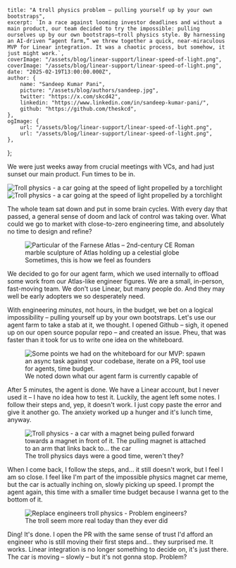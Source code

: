     title: "A troll physics problem – pulling yourself up by your own bootstraps",
    excerpt: `In a race against looming investor deadlines and without a main product, our team decided to try the impossible: pulling ourselves up by our own bootstraps—troll physics style. By harnessing an AI-driven “agent farm,” we threw together a quick, near-miraculous MVP for Linear integration. It was a chaotic process, but somehow, it just might work.`,
    coverImage: "/assets/blog/linear-support/linear-speed-of-light.png",
    coverImage: "/assets/blog/linear-support/linear-speed-of-light.png",
    date: "2025-02-19T13:00:00.000Z",
    author: {
        name: "Sandeep Kumar Pani",
        picture: "/assets/blog/authors/sandeep.jpg",
        twitter: "https://x.com/skcd42",
        linkedin: "https://www.linkedin.com/in/sandeep-kumar-pani/",
        github: "https://github.com/theskcd",
    },
    ogImage: {
        url: "/assets/blog/linear-support/linear-speed-of-light.png",
        url: "/assets/blog/linear-support/linear-speed-of-light.png",
    },
};

We were just weeks away from crucial meetings with VCs, and had just sunset our main product. Fun times to be in.

<img src="/assets/blog/linear-support/linear-speed-of-light.png" alt="Troll physics - a car going at the speed of light propelled by a torchlight" className="w-full" />
<img src="/assets/blog/linear-support/linear-speed-of-light.png" alt="Troll physics - a car going at the speed of light propelled by a torchlight" className="w-full" />


The whole team sat down and put in some brain cycles. With every day that passed, a general sense of doom and lack of control was taking over. What could we go to market with close-to-zero engineering time, and absolutely no time to design and refine?

<figure className="flex flex-col items-center">
    <img src="/assets/blog/linear-support/linear-atlas.png" alt="Particular of the Farnese Atlas – 2nd-century CE Roman marble sculpture of Atlas holding up a celestial globe" className="w-full" />
    <figcaption className="pt-2 text-center font-semibold">
       Sometimes, this is how we feel as founders
    </figcaption>
</figure>


We decided to go for our agent farm, which we used internally to offload some work from our Atlas-like engineer figures. We are a small, in-person, fast-moving team. We don't use Linear, but many people do. And they may well be early adopters we so desperately need.


With engineering _minutes_, not hours, in the budget, we bet on a logical impossibility – pulling yourself up by your own bootstraps. Let's use our agent farm to take a stab at it, we thought. I opened Github – sigh, it opened up on our open source popular repo – and created an issue. Pheu, that was faster than it took for us to write one idea on the whiteboard.

<figure className="flex flex-col items-center">
    <img src="/assets/blog/linear-support/linear-whiteboard.jpeg" alt="Some points we had on the whiteboard for our MVP: spawn an async task against your codebase, iterate on a PR, tool use for agents, time budget." className="w-full" />
    <figcaption className="pt-2 text-center font-semibold">
       We noted down what our agent farm is currently capable of
    </figcaption>
</figure>


After 5 minutes, the agent is done. We have a Linear account, but I never used it – I have no idea how to test it. Luckily, the agent left some notes. I follow their steps and, yep, it doesn't work. I just copy paste the error and give it another go. The anxiety worked up a hunger and it's lunch time, anyway.


<figure className="flex flex-col items-center">
    <img src="/assets/blog/linear-support/linear-magnet-car.jpg" alt="Troll physics - a car with a magnet being pulled forward towards a magnet in front of it. The pulling magnet is attached to an arm that links back to... the car" className="w-full" />
    <figcaption className="pt-2 text-center font-semibold">
        The troll physics days were a good time, weren't they?
    </figcaption>
</figure>

When I come back, I follow the steps, and... it still doesn't work, but I feel I am so close. I feel like I'm part of the impossible physics magnet car meme, but the car is actually inching on, slowly picking up speed. I prompt the agent again, this time with a smaller time budget because I wanna get to the bottom of it.

<figure className="flex flex-col items-center">
    <img src="/assets/blog/linear-support/linear-engineers.png" alt="Replace engineers troll physics - Problem engineers?" className="w-full" />
    <figcaption className="pt-2 text-center font-semibold">
        The troll seem more real today than they ever did
    </figcaption>
</figure>

Ding! It's done. I open the PR with the same sense of trust I'd afford an engineer who is still moving their first steps and... they surprised me. It works. Linear integration is no longer something to decide on, it's just there. The car is moving – slowly – but it's not gonna stop. Problem?